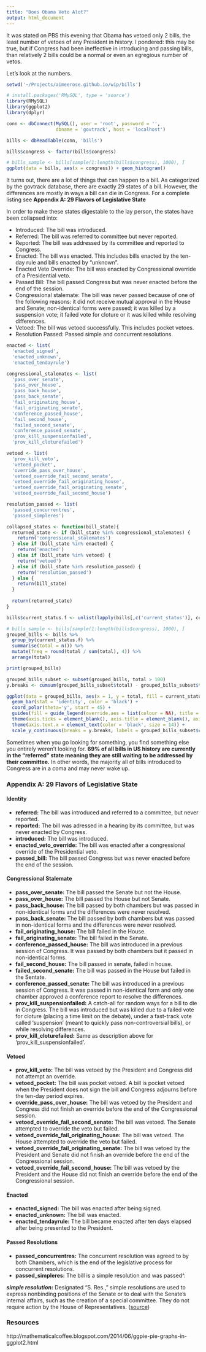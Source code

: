 ```yaml
---
title: "Does Obama Veto Alot?"
output: html_document
---
```


It was stated on PBS this evening that Obama has vetoed only 2 bills, the least number of vetoes of any President in history. I pondered: this may be true, but if Congress had been ineffective in introducing and passing bills, than relatively 2 bills could be a normal or even an egregious number of vetos.

Let's look at the numbers.

```r
setwd('~/Projects/aimeerose.github.io/wip/bills')

# install.packages('RMySQL', type = 'source')
library(RMySQL)
library(ggplot2)
library(dplyr)

conn <- dbConnect(MySQL(), user = 'root', password = '',
                  dbname = 'govtrack', host = 'localhost')

bills <- dbReadTable(conn, 'bills')

bills$congress <- factor(bills$congress)

# bills_sample <- bills[sample(1:length(bills$congress), 1000), ]
ggplot(data = bills, aes(x = congress)) + geom_histogram()
```


It turns out, there are a lot of things that can happen to a bill. As categorized by the govtrack database, there are exactly 29 states of a bill. However, the differences are mostly in ways a bill can die in Congress. For a complete listing see **Appendix A: 29 Flavors of Legislative State**

In order to make these states digestable to the lay person, the states have been collapsed into:

* Introduced: The bill was introduced.
* Referred: The bill was referred to committee but never reported.
* Reported: The bill was addressed by its committee and reported to Congress.
* Enacted: The bill was enacted. This includes bills enacted by the ten-day rule and bills enacted by "unknown".
* Enacted Veto Override: The bill was enacted by Congressional override of a Presidential veto.
* Passed Bill: The bill passed Congress but was never enacted before the end of the session.
* Congressional stalemate: The bill was never passed because of one of the following reasons: it did not receive mutual approval in the House and Senate; non-identical forms were passed; it was killed by a suspension vote; it failed vote for cloture or it was killed while resolving differences.
* Vetoed: The bill was vetoed successfully. This includes pocket vetoes.
* Resolution Passed: Passed simple and concurrent resolutions.


```r
enacted <- list(
  'enacted_signed',
  'enacted_unknown',
  'enacted_tendayrule')

congressional_stalemates <- list(
  'pass_over_senate',
  'pass_over_house',
  'pass_back_house',
  'pass_back_senate',
  'fail_originating_house',
  'fail_originating_senate',
  'conference_passed_house',
  'fail_second_house',
  'failed_second_senate',
  'conference_passed_senate',
  'prov_kill_suspensionfailed',
  'prov_kill_cloturefailed')

vetoed <- list(
  'prov_kill_veto',
  'vetoed_pocket',
  'override_pass_over_house',
  'vetoed_override_fail_second_senate',
  'vetoed_override_fail_originating_house',
  'vetoed_override_fail_originating_senate',
  'vetoed_override_fail_second_house')

resolution_passed <- list(
  'passed_concurrentres',
  'passed_simpleres')

collapsed_states <- function(bill_state){
  returned_state <- if (bill_state %in% congressional_stalemates) {
    return('congressional_stalemates')
  } else if (bill_state %in% enacted) {
    return('enacted')
  } else if (bill_state %in% vetoed) {
    return('vetoed')
  } else if (bill_state %in% resolution_passed) {
    return('resolution_passed')
  } else {
    return(bill_state)
  }
  
  return(returned_state)
}

bills$current_status.f <- unlist(lapply(bills[,c('current_status')], collapsed_states))

# bills_sample <- bills[sample(1:length(bills$congress), 1000), ]
grouped_bills <- bills %>%
  group_by(current_status.f) %>%
  summarise(total = n()) %>%
  mutate(freq = round(total / sum(total), 4)) %>%
  arrange(total)

print(grouped_bills)

grouped_bills_subset <- subset(grouped_bills, total > 100)
y.breaks <- cumsum(grouped_bills_subset$total) - grouped_bills_subset$total/2

ggplot(data = grouped_bills, aes(x = 1, y = total, fill = current_status.f)) +
  geom_bar(stat = 'identity', color = 'black') +
  coord_polar(theta='y', start = 45) +
  guides(fill = guide_legend(override.aes = list(colour = NA), title = 'Current Status')) +
  theme(axis.ticks = element_blank(), axis.title = element_blank(), axis.text.y = element_blank()) +
  theme(axis.text.x = element_text(color = 'black', size = 14)) +
  scale_y_continuous(breaks = y.breaks, labels = grouped_bills_subset$current_status.f)
```

Sometimes when you go looking for something, you find something else you entirely weren't looking for. **69% of all bills in US history are currently in the "referred" state meaning they are still waiting to be addressed by their committee.** In other words, the majority all of bills introduced to Congress are in a coma and may never wake up.

### Appendix A: 29 Flavors of Legislative State

#### Identity
* **referred:** The bill was introduced and referred to a committee, but never reported.
* **reported:** The bill was adressed in a hearing by its committee, but was never enacted by Congress.
* **introduced:** The bill was introduced.
* **enacted_veto_override:** The bill was enacted after a congressional override of the Presidential veto.
* **passed_bill:** The bill passed Congress but was never enacted before the end of the session.

#### Congressional Stalemate
* **pass_over_senate:** The bill passed the Senate but not the House.
* **pass_over_house:** The bill passed the House but not Senate.
* **pass_back_house:** The bill passed by both chambers but was passed in non-identical forms and the differences were never resolved.
* **pass_back_senate:** The bill passed by both chambers but was passed in non-identical forms and the differences were never resolved.
* **fail_originating_house:** The bill failed in the House.
* **fail_originating_senate:** The bill failed in the Senate.
* **conference_passed_house:** The bill was introduced in a previous session of Congress. It was passed by both chambers but it passed in non-identical forms.
* **fail_second_house:** The bill passed in senate, failed in house.
* **failed_second_senate:** The bill was passed in the House but failed in the Sentate.
* **conference_passed_senate:** The bill was introduced in a previous session of Congress. It was passed in non-identical form and only one chamber approved a conference report to resolve the differences.
* **prov_kill_suspensionfailed:** A catch-all for random ways for a bill to die in Congress. The bill was introduced but was killed due to a failed vote for cloture (placing a time limit on the debate), under a fast-track vote called 'suspension' (meant to quickly pass non-controversial bills), or while resolving differences.
* **prov_kill_cloturefailed:** Same as description above for 'prov_kill_suspensionfailed'.

#### Vetoed
* **prov_kill_veto:** The bill was vetoed by the President and Congress did not attempt an override.
* **vetoed_pocket:** The bill was pocket vetoed. A bill is pocket vetoed when the President does not sign the bill and Congress adjourns before the ten-day period expires.
* **override_pass_over_house:** The bill was vetoed by the President and Congress did not finish an override before the end of the Congressional session.
* **vetoed_override_fail_second_senate:** The bill was vetoed. The Senate attempted to override the veto but failed.
* **vetoed_override_fail_originating_house:** The bill was vetoed. The House attempted to override the veto but failed.
* **vetoed_override_fail_originating_senate:** The bill was vetoed by the President and Senate did not finish an override before the end of the Congressional session.
* **vetoed_override_fail_second_house:** The bill was vetoed by the President and the House did not finish an override before the end of the Congressional session.

#### Enacted
* **enacted_signed:** The bill was enacted after being signed.
* **enacted_unknown:** The bill was enacted.
* **enacted_tendayrule:** The bill became enacted after ten days elapsed after being presented to the President.

#### Passed Resolutions
* **passed_concurrentres:** The concurrent resolution was agreed to by both Chambers, which is the end of the legislative process for concurrent resolutions.
* **passed_simpleres:** The bill is a simple resolution and was passed^.

***simple resolution:*** Designated "S. Res.," simple resolutions are used to express nonbinding positions of the Senate or to deal with the Senate's internal affairs, such as the creation of a special committee. They do not require action by the House of Representatives. ([source](https://www.senate.gov/reference/glossary_term/simple_resolution.htm))


### Resources

http://mathematicalcoffee.blogspot.com/2014/06/ggpie-pie-graphs-in-ggplot2.html